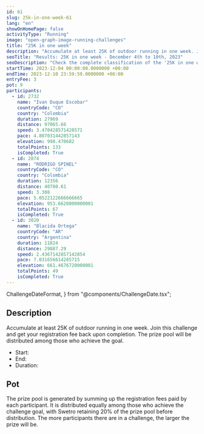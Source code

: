 ```yaml
---
id: 61
slug: 25k-in-one-week-61
lang: "en"
showOnHomePage: false
activityType: "Running"
image: "open-graph-image-running-challenges"
title: "25K in one week"
description: "Accumulate at least 25K of outdoor running in one week. Join this challenge and get your registration fee back upon completion. The prize pool will be distributed among those who achieve the goal."
seoTitle: "Results: 25K in one week - December 4th to 10th, 2023"
seoDescription: "Check the complete classification of the '25K in one week' challenge. A running event that took place from December 4th to 10th, 2023."
startTime: 2023-12-04 00:00:00.0000000 +00:00
endTime: 2023-12-10 23:59:59.0000000 +00:00
entryFee: 3
pot: 9
participants:
  - id: 2732
    name: "Ivan Duque Escobar"
    countryCode: "CO"
    country: "Colombia"
    duration: 27969
    distance: 97065.66
    speed: 3.470428571428571
    pace: 4.807031442857143
    elevation: 998.470682
    totalPoints: 133
    isCompleted: True
  - id: 2874
    name: "RODRIGO SPINEL"
    countryCode: "CO"
    country: "Colombia"
    duration: 12356
    distance: 40780.61
    speed: 3.308
    pace: 5.0522122666666665
    elevation: 953.6620800000001
    totalPoints: 67
    isCompleted: True
  - id: 3020
    name: "Blacida Ortega"
    countryCode: "AR"
    country: "Argentina"
    duration: 11824
    distance: 29887.29
    speed: 2.4367142857142854
    pace: 7.031656614285715
    elevation: 661.4676720000001
    totalPoints: 49
    isCompleted: True
---
```


  ChallengeDateFormat,
} from "@components/ChallengeDate.tsx";

## Description

Accumulate at least 25K of outdoor running in one week. Join this challenge and get your registration fee back upon completion. The prize pool will be distributed among those who achieve the goal.

- Start: <ChallengeDate date={frontmatter.startTime} lang={frontmatter.lang} dateFormat={ChallengeDateFormat.Long} client:load />
- End: <ChallengeDate date={frontmatter.endTime} lang={frontmatter.lang} dateFormat={ChallengeDateFormat.Long} client:load />
- Duration: <ChallengeDuration startTime={frontmatter.startTime} endTime={frontmatter.endTime} lang={frontmatter.lang} client:load />

## Pot

The prize pool is generated by summing up the registration fees paid by each participant. It is distributed equally among those who achieve the challenge goal, with Swetro retaining 20% of the prize pool before distribution.
The more participants there are in a challenge, the larger the prize will be.
